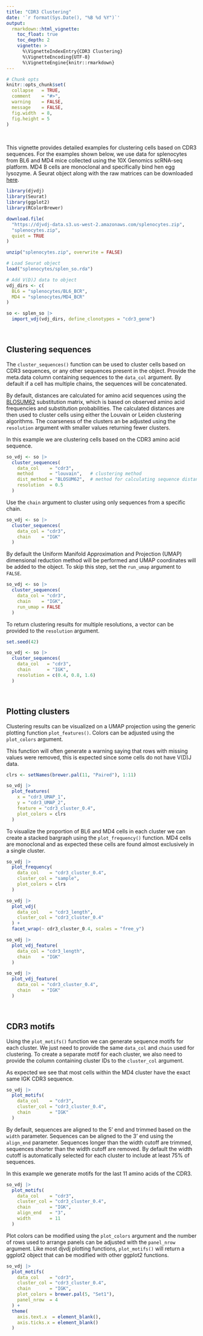 ```yaml
---
title: "CDR3 Clustering"
date: '`r format(Sys.Date(), "%B %d %Y")`'
output:
  rmarkdown::html_vignette:
    toc_float: true
    toc_depth: 2
    vignette: >
      %\VignetteIndexEntry{CDR3 Clustering}
      %\VignetteEncoding{UTF-8}
      %\VignetteEngine{knitr::rmarkdown}
---
```


```r
# Chunk opts
knitr::opts_chunk$set(
  collapse   = TRUE,
  comment    = "#>",
  warning    = FALSE,
  message    = FALSE,
  fig.width  = 8,
  fig.height = 5
)
```

<br>

This vignette provides detailed examples for clustering cells based on CDR3 sequences. For the examples shown below, we use data for splenocytes from BL6 and MD4 mice collected using the 10X Genomics scRNA-seq platform. MD4 B cells are monoclonal and specifically bind hen egg lysozyme. A Seurat object along with the raw matrices can be downloaded [here](https://djvdj-data.s3.us-west-2.amazonaws.com/splenocytes.zip).

```r
library(djvdj)
library(Seurat)
library(ggplot2)
library(RColorBrewer)

download.file(
  "https://djvdj-data.s3.us-west-2.amazonaws.com/splenocytes.zip",
  "splenocytes.zip",
  quiet = TRUE
)

unzip("splenocytes.zip", overwrite = FALSE)
```

```r
# Load Seurat object
load("splenocytes/splen_so.rda")

# Add V(D)J data to object
vdj_dirs <- c(
  BL6 = "splenocytes/BL6_BCR",
  MD4 = "splenocytes/MD4_BCR"
)

so <- splen_so |>
  import_vdj(vdj_dirs, define_clonotypes = "cdr3_gene")
```

<br>

## Clustering sequences

The `cluster_sequences()` function can be used to cluster cells based on CDR3 sequences, or any other sequences present in the object. Provide the meta.data column containing sequences to the `data_col` argument. By default if a cell has multiple chains, the sequences will be concatenated.

By default, distances are calculated for amino acid sequences using the [BLOSUM62](https://pubmed.ncbi.nlm.nih.gov/1438297/) substitution matrix, which is based on observed amino acid frequencies and substitution probabilities. The calculated distances are then used to cluster cells using either the Louvain or Leiden clustering algorithms. The coarseness of the clusters an be adjusted using the `resolution` argument with smaller values returning fewer clusters.

In this example we are clustering cells based on the CDR3 amino acid sequence.

```r
so_vdj <- so |>
  cluster_sequences(
    data_col    = "cdr3",
    method      = "louvain",   # clustering method
    dist_method = "BLOSUM62",  # method for calculating sequence distances
    resolution  = 0.5
  )
```

Use the `chain` argument to cluster using only sequences from a specific chain.

```r
so_vdj <- so |>
  cluster_sequences(
    data_col = "cdr3",
    chain    = "IGK"
  )
```

By default the Uniform Manifold Approximation and Projection (UMAP) dimensional reduction method will be performed and UMAP coordinates will be added to the object. To skip this step, set the `run_umap` argument to `FALSE`.

```r
so_vdj <- so |>
  cluster_sequences(
    data_col = "cdr3",
    chain    = "IGK",
    run_umap = FALSE
  )
```

To return clustering results for multiple resolutions, a vector can be provided to the `resolution` argument.

```r
set.seed(42)

so_vdj <- so |>
  cluster_sequences(
    data_col   = "cdr3",
    chain      = "IGK",
    resolution = c(0.4, 0.8, 1.6)
  )
```

<br>

## Plotting clusters

Clustering results can be visualized on a UMAP projection using the generic plotting function `plot_features()`. Colors can be adjusted using the `plot_colors` argument.

This function will often generate a warning saying that rows with missing values were removed, this is expected since some cells do not have V(D)J data.

```r
clrs <- setNames(brewer.pal(11, "Paired"), 1:11)

so_vdj |>
  plot_features(
    x = "cdr3_UMAP_1",
    y = "cdr3_UMAP_2",
    feature = "cdr3_cluster_0.4",
    plot_colors = clrs
  )
```

To visualize the proportion of BL6 and MD4 cells in each cluster we can create a stacked bargraph using the `plot_frequency()` function. MD4 cells are monoclonal and as expected these cells are found almost exclusively in a single cluster.

```r
so_vdj |>
  plot_frequency(
    data_col    = "cdr3_cluster_0.4",
    cluster_col = "sample",
    plot_colors = clrs
  )
```

```r
so_vdj |>
  plot_vdj(
    data_col    = "cdr3_length",
    cluster_col = "cdr3_cluster_0.4"
  ) +
  facet_wrap(~ cdr3_cluster_0.4, scales = "free_y")
```

```r
so_vdj |>
  plot_vdj_feature(
    data_col = "cdr3_length",
    chain    = "IGK"
  )

so_vdj |>
  plot_vdj_feature(
    data_col = "cdr3_cluster_0.4",
    chain    = "IGK"
  )
```

<br>

## CDR3 motifs

Using the `plot_motifs()` function we can generate sequence motifs for each cluster. We just need to provide the same `data_col` and `chain` used for clustering. To create a separate motif for each cluster, we also need to provide the column containing cluster IDs to the `cluster_col` argument.

As expected we see that most cells within the MD4 cluster have the exact same IGK CDR3 sequence.

```r
so_vdj |>
  plot_motifs(
    data_col    = "cdr3",
    cluster_col = "cdr3_cluster_0.4",
    chain       = "IGK"
  )
```

By default, sequences are aligned to the 5' end and trimmed based on the `width` parameter. Sequences can be aligned to the 3' end using the `align_end` parameter. Sequences longer than the width cutoff are trimmed, sequences shorter than the width cutoff are removed. By default the width cutoff is automatically selected for each cluster to include at least 75% of sequences.

In this example we generate motifs for the last 11 amino acids of the CDR3.

```r
so_vdj |>
  plot_motifs(
    data_col    = "cdr3",
    cluster_col = "cdr3_cluster_0.4",
    chain       = "IGK",
    align_end   = "3",
    width       = 11
  )
```

Plot colors can be modified using the `plot_colors` argument and the number of rows used to arrange panels can be adjusted with the `panel_nrow` argument. Like most djvdj plotting functions, `plot_motifs()` will return a ggplot2 object that can be modified with other ggplot2 functions.

```r
so_vdj |>
  plot_motifs(
    data_col    = "cdr3",
    cluster_col = "cdr3_cluster_0.4",
    chain       = "IGK",
    plot_colors = brewer.pal(5, "Set1"),
    panel_nrow  = 4
  ) +
  theme(
    axis.text.x  = element_blank(),
    axis.ticks.x = element_blank()
  )
```
